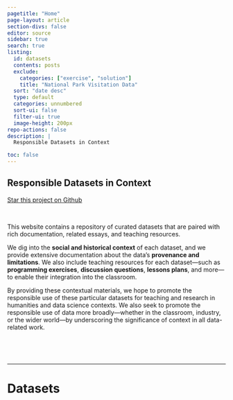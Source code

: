 ```yaml
---
pagetitle: "Home"
page-layout: article
section-divs: false
editor: source
sidebar: true
search: true
listing:
  id: datasets
  contents: posts
  exclude:
    categories: ["exercise", "solution"]
    title: "National Park Visitation Data"
  sort: "date desc"
  type: default
  categories: unnumbered 
  sort-ui: false
  filter-ui: true
  image-height: 200px
repo-actions: false
description: | 
  Responsible Datasets in Context

toc: false
---
```


::: {#hero-banner .column-screen}

:::: {.grid .column-page}


::::: {.headline .g-col-lg-6 .g-col-12 .g-col-md-12}



# Responsible Datasets in Context

```{=html}
<a class="github-button" href="https://github.com/melaniewalsh/responsible-datasets-in-context" data-icon="octicon-star" data-size="large" data-show-count="true" aria-label="Star this project on Github">Star this project on Github</a><script async defer src="https://buttons.github.io/buttons.js"></script>
```

<br>

This website contains a repository of curated datasets that are paired with rich documentation, related essays, and teaching resources. 

We dig into the **social and historical context** of each dataset, and we provide extensive documentation about the data's **provenance and limitations**. We also include teaching resources for each dataset—such as **programming exercises**, **discussion questions**, **lessons plans**, and more—to enable their integration into the classroom.

By providing these contextual materials, we hope to promote the responsible use of these particular datasets for teaching and research in humanities and data science contexts. We also seek to promote the responsible use of data more broadly—whether in the classroom, industry, or the wider world—by underscoring the significance of context in all data-related work.



<br>


:::::



::::: {.g-col-lg-6 .g-col-12 .g-col-md-12}
<!-- ![](images/responsible-logo.png){width=50%}

# 🚧 Website Under Construction  🚧 

This website is currently under construction. Stay tuned for announcements about its official publication.  -->
:::::

::::

:::

<br>


---

# Datasets

::: {#datasets}
:::

